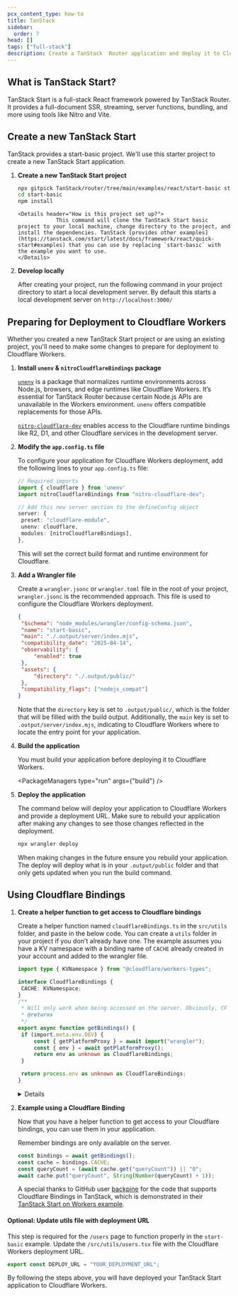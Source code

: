 ```yaml
---
pcx_content_type: how-to
title: TanStack
sidebar:
  order: 7
head: []
tags: ["full-stack"]
description: Create a TanStack  Router application and deploy it to Cloudflare Workers with Workers Assets.
---
```



## What is TanStack Start?

TanStack Start is a full-stack React framework powered by TanStack Router. It provides a full-document SSR, streaming, server functions, bundling, and more using tools like Nitro and Vite.

## Create a new TanStack Start

TanStack provides a start-basic project. We'll use this starter project to create a new TanStack Start application.

<Steps>

1.  **Create a new TanStack Start project**

    ```sh
    npx gitpick TanStack/router/tree/main/examples/react/start-basic start-basic
    cd start-basic
    npm install
    ```

        <Details header="How is this project set up?">
        			This command will clone the TanStack Start basic project to your local machine, change directory to the project, and install the dependencies. TanStack [provides other examples](https://tanstack.com/start/latest/docs/framework/react/quick-start#examples) that you can use by replacing `start-basic` with the example you want to use.
        </Details>

2.  **Develop locally**

    After creating your project, run the following command in your project directory to start a local development server. By default this starts a local development server on `http://localhost:3000/`

    <PackageManagers type="run" args="dev" />

</Steps>

## Preparing for Deployment to Cloudflare Workers

Whether you created a new TanStack Start project or are using an existing project, you'll need to make some changes to prepare for deployment to Cloudflare Workers.

<Steps>

1. **Install `unenv` & `nitroCloudflareBindings` package**

   [`unenv`](https://github.com/unjs/unenv) is a package that normalizes runtime environments across Node.js, browsers, and edge runtimes like Cloudflare Workers. It’s essential for TanStack Router because certain Node.js APIs are unavailable in the Workers environment. `unenv` offers compatible replacements for those APIs.

   [`nitro-cloudflare-dev`](https://github.com/nitrojs/nitro-cloudflare-dev) enables access to the Cloudflare runtime bindings like R2, D1, and other Cloudflare services in the development server.

   <PackageManagers pkg="unenv nitro-cloudflare-dev" />

2. **Modify the `app.config.ts` file**

   To configure your application for Cloudflare Workers deployment, add the following lines to your `app.config.ts` file:

   ```ts
   // Required imports
   import { cloudflare } from 'unenv'
   import nitroCloudflareBindings from "nitro-cloudflare-dev";

   // Add this new server section to the defineConfig object
   server: {
   	preset: "cloudflare-module",
   	unenv: cloudflare,
   	modules: [nitroCloudflareBindings],
   },
   ```

   This will set the correct build format and runtime environment for Cloudflare.

3. **Add a Wrangler file**

   Create a `wrangler.jsonc` or `wrangler.toml` file in the root of your project, `wrangler.jsonc` is the recommended approach. This file is used to configure the Cloudflare Workers deployment.

   <WranglerConfig>

   ```json
   {
   	"$schema": "node_modules/wrangler/config-schema.json",
   	"name": "start-basic",
   	"main": "./.output/server/index.mjs",
   	"compatibility_date": "2025-04-14",
   	"observability": {
   		"enabled": true
   	},
   	"assets": {
   		"directory": "./.output/public/"
   	},
   	"compatibility_flags": ["nodejs_compat"]
   }
   ```

   </WranglerConfig>

   Note that the `directory` key is set to `.output/public/`, which is the folder that will be filled with the build output. Additionally, the `main` key is set to `.output/server/index.mjs`, indicating to Cloudflare Workers where to locate the entry point for your application.

4. **Build the application**

   You must build your application before deploying it to Cloudflare Workers.

   <PackageManagers type="run" args={"build"} />

5. **Deploy the application**

   The command below will deploy your application to Cloudflare Workers and provide a deployment URL. Make sure to rebuild your application after making any changes to see those changes reflected in the deployment.

   ```sh
   npx wrangler deploy
   ```

   When making changes in the future ensure you rebuild your application. The deploy will deploy what is in your `.output/public` folder and that only gets updated when you run the build command.

</Steps>

## Using Cloudflare Bindings

<Steps>

1. **Create a helper function to get access to Cloudflare bindings**

   Create a helper function named `cloudflareBindings.ts` in the `src/utils` folder, and paste in the below code. You can create a `utils` folder in your project if you don't already have one. The example assumes you have a KV namespace with a binding name of `CACHE` already created in your account and added to the wrangler file.

   ```ts
   import type { KVNamespace } from "@cloudflare/workers-types";

   interface CloudflareBindings {
   	CACHE: KVNamespace;
   }
   /**
    * Will only work when being accessed on the server. Obviously, CF bindings are not available in the browser.
    * @returns
    */
   export async function getBindings() {
   	if (import.meta.env.DEV) {
   		const { getPlatformProxy } = await import("wrangler");
   		const { env } = await getPlatformProxy();
   		return env as unknown as CloudflareBindings;
   	}

   	return process.env as unknown as CloudflareBindings;
   }
   ```

   <Details header="How is this code working?">
   	To ensure your bindings work locally with vinxi, the helper function uses
   	[getPlatformProxy](https://developers.cloudflare.com/workers/wrangler/api/#getplatformproxy)
   	method from wrangler. This logic is placed under a check if
   	import.meta.env.DEV is true.
   </Details>

2. **Example using a Cloudflare Binding**

   Now that you have a helper function to get access to your Cloudflare bindings, you can use them in your application.

   Remember bindings are only available on the server.

   ```ts
   const bindings = await getBindings();
   const cache = bindings.CACHE;
   const queryCount = (await cache.get("queryCount")) || "0";
   await cache.put("queryCount", String(Number(queryCount) + 1));
   ```

   A special thanks to GitHub user [backpine](https://github.com/backpine) for the code that supports Cloudflare Bindings in TanStack, which is demonstrated in their [TanStack Start on Workers example](https://github.com/backpine/tanstack-start-on-cloudflare-workers-v0).

</Steps>

#### Optional: Update utils file with deployment URL

This step is required for the `/users` page to function properly in the `start-basic` example. Update the `/src/utils/users.tsx` file with the Cloudflare Workers deployment URL.

```ts
export const DEPLOY_URL = "YOUR_DEPLOYMENT_URL";
```

By following the steps above, you will have deployed your TanStack Start application to Cloudflare Workers.

